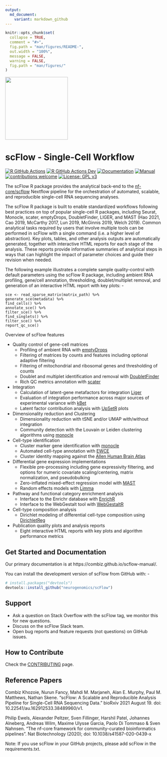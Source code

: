 ```yaml
---
output:
  md_document:
    variant: markdown_github
---
```


<!-- README.md is generated from README.Rmd. Please edit that file -->

```r
knitr::opts_chunk$set(
  collapse = TRUE,
  comment = "#>",
  fig.path = "man/figures/README-",
  out.width = "100%",
  message = FALSE, 
  warning = FALSE,
  fig.path = "man/figures/"
)
```

<img src="man/figures/logo.png" width=200 style="align:left;" />

# scFlow - Single-Cell Workflow

<!-- badges: start -->
[![R GitHub Actions](https://github.com/combiz/scFlow/actions/workflows/r_package.yaml/badge.svg)](https://github.com/combiz/scFlow/actions/workflows/r_package.yaml)
[![R GitHub Actions Dev](https://github.com/combiz/scFlow/actions/workflows/r_package2.yaml/badge.svg)](https://github.com/combiz/scFlow/actions/workflows/r_package2.yaml)
[![Documentation](https://img.shields.io/badge/docs-passing-brightgreen.svg?style=flat)](https://combiz.github.io/scFlow/)
[![Manual](https://img.shields.io/badge/manual-passing-brightgreen.svg?style=flat)](https://combiz.github.io/scflow-manual/)
[![contributions welcome](https://img.shields.io/badge/contributions-welcome-brightgreen.svg?style=flat)](https://github.com/combiz/scFlow/issues)
[![License: GPL v3](https://img.shields.io/badge/License-GPLv3-green.svg)](https://www.gnu.org/licenses/gpl-3.0)
<!-- badges: end -->

The scFlow R package provides the analytical back-end to the [nf-core/scflow](https://nf-co.re/scflow) Nextflow pipeline for the orchestration of automated, scalable, and reproducible single-cell RNA sequencing analyses.  

The scFlow R package is built to enable standardized workflows following best practices on top of popular single-cell R packages, including Seurat, Monocle, scater, emptyDrops, DoubletFinder, LIGER, and MAST (Hao 2021, Cao 2019, McCarthy 2017, Lun 2019, McGinnis 2019, Welch 2019).  Common analytical tasks required by users that involve multiple tools can be performed in scFlow with a single command (i.e. a higher level of abstraction).  Key plots, tables, and other analysis outputs are automatically generated, together with interactive HTML reports for each stage of the analysis.  These reports provide informative summaries of analytical steps in ways that can highlight the impact of parameter choices and guide their revision when needed.

The following example illustrates a complete sample quality-control with default parameters using the scFlow R package, including ambient RNA profiling, gene/cell annotation, thresholding, doublet/multiplet removal, and generation of an interactive HTML report with key plots: -

```
sce <- read_sparse_matrix(matrix_path) %>%
generate_sce(metadata) %>%
find_cells() %>%
annotate_sce() %>%
filter_sce() %>%
find_singlets() %>%
filter_sce() %>%
report_qc_sce()
```

Overview of scFlow features

* Quality control of gene-cell matrices
    - Profiling of ambient RNA with [emptyDrops](https://github.com/MarioniLab/DropletUtils)
    - Filtering of matrices by counts and features including optional adaptive filtering
    - Filtering of mitochondrial and ribosomal genes and thresholding of counts
    - Doublet and multiplet identification and removal with [DoubletFinder](https://github.com/chris-mcginnis-ucsf/DoubletFinder)
    - Rich QC metrics annotation with [scater](https://github.com/davismcc/scater)
* Integration
    - Calculation of latent-gene metafactors for integration [Liger](https://github.com/MacoskoLab/rliger)
    - Evaluation of integration performance across major sources of experimental variance with [kBet](https://github.com/theislab/kBET)
    - Latent factor contribution analysis with [UpSetR](https://github.com/hms-dbmi/UpSetR/) plots
* Dimensionality reduction and Clustering
    - Dimensionality reduction with tSNE and/or UMAP with/without integration
    - Community detection with the Louvain or Leiden clustering algorithms using [monocle](https://github.com/cole-trapnell-lab/monocle-release)
* Cell-type identification     
    - Cluster marker gene identification with [monocle](https://github.com/cole-trapnell-lab/monocle-release)
    - Automated cell-type annotation with [EWCE](https://github.com/NathanSkene/EWCE)
    - Cluster identity mapping against the [Allen Human Brain Atlas](https://www.brain-map.org)
* Differential gene expression implementations
    - Flexible pre-processing including gene expressivity filtering, and options for numeric covariate scaling/centering, matrix normalization, and pseudobulking
    - Zero-inflated mixed-effect regression model with [MAST](https://github.com/RGLab/MAST)
    - Random effects models with [Limma](https://github.com/cran/limma)
* Pathway and functional category enrichment analysis
    - Interface to the Enrichr database with [EnrichR](https://github.com/cran/enrichR)
    - Interface to the WebGestalt tool with [WebGestaltR](http://www.webgestalt.org/)
* Cell-type composition analysis
    - Dirichlet modeling of differential cell-type composition using [DirichletReg](https://cran.r-project.org/web/packages/DirichletReg/index.html)
* Publication quality plots and analysis reports
    - Eight interactive HTML reports with key plots and algorithm performance metrics
 
## Get Started and Documentation

Our primary documentation is at https://combiz.github.io/scflow-manual/.

You can install the development version of scFlow from GitHub with: -

```r
# install.packages("devtools")
devtools::install_github("neurogenomics/scFlow")
```

## Support

* Ask a question on Stack Overflow with the scFlow tag, we monitor this for new questions.
* Discuss on the scFlow Slack team.
* Open bug reports and feature requests (not questions) on GitHub issues.

## How to Contribute

Check the [CONTRIBUTING](https://github.com/scFlow/blob/master/CONTRIBUTING.md) page.

## Reference Papers

Combiz Khozoie, Nurun Fancy, Mahdi M. Marjaneh, Alan E. Murphy, Paul M. Matthews, Nathan Skene. "scFlow: A Scalable and Reproducible Analysis Pipeline for Single-Cell RNA Sequencing Data." bioRxiv 2021 August 19. doi: 10.22541/au.162912533.38489960/v1.

Philip Ewels, Alexander Peltzer, Sven Fillinger, Harshil Patel, Johannes Alneberg, Andreas Wilm, Maxime Ulysse Garcia, Paolo Di Tommaso & Sven Nahnsen. “The nf-core framework for community-curated bioinformatics pipelines”. Nat Biotechnology (2020); doi: 10.1038/s41587-020-0439-x

Note: If you use scFlow in your GitHub projects, please add scFlow in the requirements.txt.
